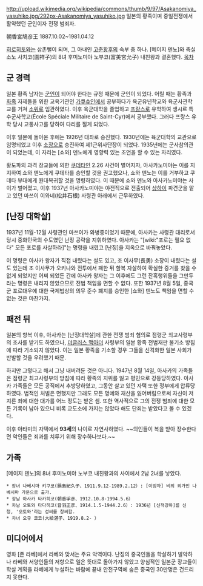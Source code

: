 http://upload.wikimedia.org/wikipedia/commons/thumb/9/97/Asakanomiya_yasuhiko.jpg/292px-Asakanomiya_yasuhiko.jpg
일본의 황족이며 중일전쟁에서 활약했던 군인이자 전쟁 범죄자.

朝香宮鳩彦王 1887.10.02~1981.04.12

[[히로히토]]와는 삼촌뻘이 되며, 그 아내인 [[고준황후]]의 숙부 중 하나. [메이지 덴노]와 측실 소노 사치코(園祥子)의 8녀 후미노미야 노부코(富美宮允子) 내친왕과 결혼했다.
[[목차]]
== 군 경력 ==
일본 황족 남자는 [[군인]]이 되어야 한다는 규정 때문에 군인이 되었다. 어릴 때는 황족과 [[화족]] 자제들을 위한 교육기관인 [[가쿠슈인]]에서 공부하다가 육군유년학교와 육군사관학교를 거쳐 [[소위]]로 임관하였다. 이후 육군대학을 졸업하고 [[프랑스]]로 유학하여 생시르 특수군사학교(École Spéciale Militaire de Saint-Cyr)에서 공부했다. 그러다 프랑스 유학 당시 교통사고를 당하여 다리를 절게 되었다.

이후 일본에 돌아온 후에는 1926년 대좌로 승진했다. 1930년에는 육군대학의 교관으로 임명되었고 이후 [[소장]]으로 승진하여 제1근위사단장이 되었다. 1935년에는 군사참의관이 되었는데, 이 자리는 [쇼와] 덴노에게 영향력 있는 조언을 할 수 있는 자리였다.

황도파의 과격 장교들에 의한 [[쿠데타]]인 2.26 사건이 벌어지자, 아사카노미야는 이를 지지하여 쇼와 덴노에게 쿠데타를 승인할 것을 권고했으나, 쇼와 덴노는 이를 거부하고 쿠데타 부대에게 원대복귀할 것을 명령하였다. 이 때문에 쇼와 덴노와 아사카노미야는 사이가 벌어졌고, 이후 1937년 아사카노미야는 야전직으로 전출되어 [[상하이]] 파견군을 맡고 있던 마쓰이 이와네(松井石根) 사령관 아래에서 근무하였다.
== [난징 대학살] ==
1937년 11월-12월 사령관인 마쓰이가 와병중이었기 때문에, 아사카는 사령관 대리로서 당시 중화민국의 수도였던 난징 공략을 지휘하였다. 아사카는 "[wiki:"포로는 필요 없다" 모든 포로를 사살하라]"는 명령을 내렸고 [난징]을 지옥으로 바꿔놓았다. 

이 명령은 아사카 왕자가 직접 내렸다는 설도 있고, 조 이사무(長勇) 소장이 내렸다는 설도 있는데 조 이사무가 오키나와 전투에서 패한 뒤 할복 자살하여 확실한 증거를 찾을 수 없게 되었지만 어찌 되었든 간에 아사카 왕자는 그 이후에도 그런 잔혹행위들을 그만두라는 명령은 내리지 않았으므로 전범 책임을 면할 수 없다. 또한 1937년 8월 5일, 중국군 포로대우에 대한 국제법상의 의무 준수 폐지를 승인한 [쇼와] 덴노도 책임을 면할 수 없는 것은 마찬가지.
== 패전 뒤 ==
일본의 항복 이후, 아사카는 [난징대학살]에 관한 전쟁 범죄 혐의로 점령군 최고사령부의 조사를 받기도 하였으나, [[더글러스 맥아더]] 사령부의 일본 황족 전범재판 불기소 방침에 따라 기소되지 않았다. 이는 일본 황족을 기소할 경우 그들을 신격화한 일본 사회가 반발할 것을 우려했기 때문. 

하지만 그렇다고 해서 그냥 내버려둔 것은 아니다. 1947년 8월 14일, 아사카의 가족들은 점령군 최고사령부의 방침에 따라 황족의 지위를 잃고 평민으로 강등당하였다. 아사카 가족들은 모든 공직에서 추방당하였고, 그동안 살고 있던 자택 또한 정부에게 압류당하였다. 법적인 처벌은 면했지만 그래도 모든 명예와 재산을 잃어버림으로써 자신이 저지른 죄에 대한 대가를 어느 정도는 받은 셈. 또한 역사적으로 그의 전쟁 범죄에 대한 모든 기록이 남아 있으니 비록 교도소에 가지는 않았다 해도 단죄는 받았다고 볼 수 있겠다.

이후 아타미의 자택에서 '''93세'''의 나이로 자연사하였다. ~~의인들이 복을 받아 장수한다면 악인들은 죄과를 치루기 위해 장수하나보다.~~
== 가족 ==
[메이지 덴노]의 8녀 후미노미야 노부코 내친왕과의 사이에서 2남 2녀를 낳았다.

 * 장녀 나베시마 키쿠코(鍋島紀久子、1911.9.12-1989.2.12）: [이방자] 비의 외가인 나베시마 가문으로 출가.
 * 장남 아사카 타카히코(朝香孚彦、1912.10.8-1994.5.6）
 * 차남 오토와 타다히코(音羽正彦、1914.1.5-1944.2.6）: 1936년 [신적강하]를 신청, '오토와'라는 성씨를 창씨함.
 * 차녀 오규 쿄코(大給湛子、1919.8.2- ）
== 미디어에서 ==
영화 [존 라베]에서 라베와 맞서는 주요 악역이다. 난징의 중국인들을 학살하기 발악하나 라베와 서양인들의 저항으로 일은 뜻대로 돌아가지 않았고 양심적인 일본군 장교들이 학살 계획을 라베에게 누설하는 바람에 끝내 안전구역에 숨은 중국인 30만명은 건드리지 못한다.
